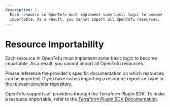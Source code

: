 ```yaml
---
description: |-
  Each resource in OpenTofu must implement some basic logic to become
  importable. As a result, you cannot import all OpenTofu resources.
---
```


# Resource Importability

Each resource in OpenTofu must implement some basic logic to become
importable. As a result, you cannot import all OpenTofu resources.

Please reference the provider's specific documentation on which
resources can be imported.  If you have issues importing a
resource, report an issue in the relevant provider repository.

OpenTofu supports all providers through the Terraform Plugin SDK. To
make a resource importable, refer to the [Terraform Plugin SDK Documentation](https://developer.hashicorp.com/terraform/plugin/sdkv2/resources/import).
